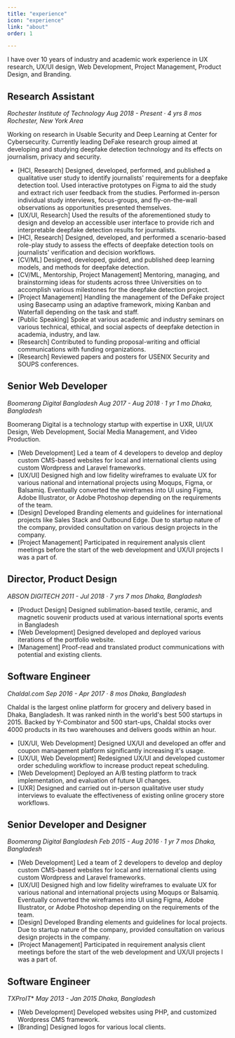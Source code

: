 ```yaml
---
title: "experience"
icon: "experience"
link: "about"
order: 1

---
```


I have over 10 years of industry and academic work experience in UX research, UX/UI design, Web Development, Project Management, Product Design, and Branding.

## Research Assistant
*Rochester Institute of Technology*
*Aug 2018 - Present · 4 yrs 8 mos*
*Rochester, New York Area*

Working on research in Usable Security and Deep Learning at Center for Cybersecurity. Currently leading DeFake research group aimed at developing and studying deepfake detection technology and its effects on journalism, privacy and security.

- [HCI, Research] Designed, developed, performed, and published a qualitative user study to identify journalists' requirements for a deepfake detection tool. Used interactive prototypes on Figma to aid the study and extract rich user feedback from the studies. Performed in-person individual study interviews, focus-groups, and fly-on-the-wall observations as opportunities presented themselves.
- [UX/UI, Research] Used the results of the aforementioned study to design and develop an accessible user interface to provide rich and interpretable deepfake detection results for journalists.
- [HCI, Research] Designed, developed, and performed a scenario-based role-play study to assess the effects of deepfake detection tools on journalists' verification and decision workflows.
- [CV/ML] Designed, developed, guided, and published deep learning models, and methods for deepfake detection.
- [CV/ML, Mentorship, Project Management] Mentoring, managing, and brainstorming ideas for students across three Universities on to accomplish various milestones for the deepfake detection project.
- [Project Management] Handling the management of the DeFake project using Basecamp using an adaptive framework, mixing Kanban and Waterfall depending on the task and staff.
- [Public Speaking] Spoke at various academic and industry seminars on various technical, ethical, and social aspects of deepfake detection in academia, industry, and law.
- [Research] Contributed to funding proposal-writing and official communications with funding organizations.
- [Research] Reviewed papers and posters for USENIX Security and SOUPS conferences.

## Senior Web Developer
*Boomerang Digital Bangladesh*
*Aug 2017 - Aug 2018 · 1 yr 1 mo*
*Dhaka, Bangladesh*

Boomerang Digital is a technology startup with expertise in UXR, UI/UX Design, Web Development, Social Media Management, and Video Production.

- [Web Development] Led a team of 4 developers to develop and deploy custom CMS-based websites for local and international clients using custom Wordpress and Laravel frameworks.
- [UX/UI] Designed high and low fidelity wireframes to evaluate UX for various national and international projects using Moqups, Figma, or Balsamiq. Eventually converted the wireframes into UI using Figma, Adobe Illustrator, or Adobe Photoshop depending on the requirements of the team.
- [Design] Developed Branding elements and guidelines for international projects like Sales Stack and Outbound Edge. Due to startup nature of the company, provided consultation on various design projects in the company.
- [Project Management] Participated in requirement analysis client meetings before the start of the web development and UX/UI projects I was a part of.

## Director, Product Design
*ABSON DIGITECH*
*2011 - Jul 2018 · 7 yrs 7 mos*
*Dhaka, Bangladesh*

- [Product Design] Designed sublimation-based textile, ceramic, and magnetic souvenir products used at various international sports events in Bangladesh
- [Web Development] Designed developed and deployed various iterations of the portfolio website.
- [Management] Proof-read and translated product communications with potential and existing clients.

## Software Engineer
*Chaldal.com*
*Sep 2016 - Apr 2017 · 8 mos*
*Dhaka, Bangladesh*

Chaldal is the largest online platform for grocery and delivery based in Dhaka, Bangladesh. It was ranked ninth in the world's best 500 startups in 2015. Backed by Y-Combinator and 500 start-ups, Chaldal stocks over 4000 products in its two warehouses and delivers goods within an hour.

- [UX/UI, Web Development] Designed UX/UI and developed an offer and coupon management platform significantly increasing it's usage.
- [UX/UI, Web Development] Redesigned UX/UI and developed customer order scheduling workflow to increase product repeat scheduling.
- [Web Development] Deployed an A/B testing platform to track implementation, and evaluation of future UI changes.
- [UXR] Designed and carried out in-person qualitative user study interviews to evaluate the effectiveness of existing online grocery store workflows.

## Senior Developer and Designer
*Boomerang Digital Bangladesh*
*Feb 2015 - Aug 2016 · 1 yr 7 mos*
*Dhaka, Bangladesh*

- [Web Development] Led a team of 2 developers to develop and deploy custom CMS-based websites for local and international clients using custom Wordpress and Laravel frameworks.
- [UX/UI] Designed high and low fidelity wireframes to evaluate UX for various national and international projects using Moqups or Balsamiq. Eventually converted the wireframes into UI using Figma, Adobe Illustrator, or Adobe Photoshop depending on the requirements of the team.
- [Design] Developed Branding elements and guidelines for local projects. Due to startup nature of the company, provided consultation on various design projects in the company.
- [Project Management] Participated in requirement analysis client meetings before the start of the web development and UX/UI projects I was a part of.

## Software Engineer
*TXProIT**
*May 2013 - Jan 2015*
*Dhaka, Bangladesh*
- [Web Development] Developed websites using PHP, and customized Wordpress CMS framework.
- [Branding] Designed logos for various local clients.